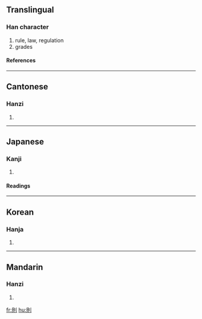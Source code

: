 {{see|则}}

==Translingual==
===Han character===
{{Han char|rn=18|rad=刀|as=07|sn=9|four=6280<sub>0</sub>|canj=月金中弓 (BCLN)}}
# rule, law, regulation
# grades
====References====
{{Han ref|kx=0139.310|dkj=01994|dj=0317.080|hdz=10340.060|uh=5247|ud=21063|bh=AB68|bd=43880}}
----
==Cantonese==
===Hanzi===
{{yue-hanzi|jyut=|y=jak1}}
# {{defn|Cantonese}}
----
==Japanese==
===Kanji===
{{ja-kanji|grade=5|rs=刀07}}
# {{defn|Japanese}}
====Readings====
{{ja-readings|on=[[そく]] (soku)|kun=[[のり]] (nori), [[のっとる]] (nottoru), [[すなわち]] (sunawachi)}}
----
==Korean==
===Hanja===
{{ko-hanja|hangeul=[[칙]], [[측]]|rv=chik, cheuk|mr=ch'ik, ch'ŭk}}
# {{defn|Korean}}
----
==Mandarin==
===Hanzi===
{{cmn-hanzi|sim=则|pin=[[zé]] (ze2)|wg=tse<sup>2</sup>}}
# {{defn|Mandarin}}

[[fr:則]]
[[hu:則]]